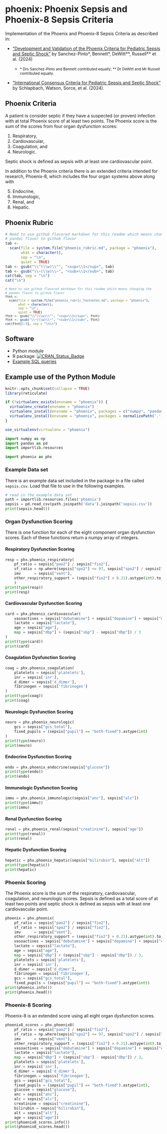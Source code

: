 <!-- README.md is generated from README.Rmd. Please edit that file -->

# phoenix: Phoenix Sepsis and Phoenix-8 Sepsis Criteria

Implementation of the Phoenix and Phoenix-8 Sepsis Criteria as
described in:

* ["Development and Validation of the Phoenix Criteria for Pediatric Sepsis and Septic Shock"](doi:10.1001/jama.2024.0196) by Sanchez-Pinto&ast;, Bennett&ast;, DeWitt&ast;&ast;, Russell&ast;&ast; et al. (2024)

  * <small> &ast; Drs Sanchez-Pinto and Bennett contributed equally; &ast;&ast; Dr DeWitt and Mr Russell contributed equally.</small>

* ["International Consensus Criteria for Pediatric Sepsis and Septic Shock"](doi:10.1001/jama.2024.0179) by Schlapbach, Watson, Sorce, et al. (2024).

## Phoenix Criteria
A patient is consider septic if they have a suspected (or proven) infection with
at total Phoenix score of at least two points.  The Phoenix score is the sum of
the scores from four organ dysfunction scores:

1. Respiratory,
2. Cardiovascular,
3. Coagulation, and
4. Neurologic.

Septic shock is defined as sepsis with at least one cardiovascular point.

In addition to the Phoenix criteria there is an extended criteria intended for
research, Phoenix-8, which includes the four organ systems above along with

5. Endocrine,
6. Immunologic,
7. Renal, and
8. Hepatic.

## Phoenix Rubric

```r
# Need to use github flavored markdown for this readme which means changing the
# pandoc flavor to github flavor
tab <-
  scan(file = system.file("phoenix_rubric.md", package = "phoenix"),
       what = character(),
       sep = "\n",
       quiet = TRUE)
tab <- gsub("\\^(\\w)\\^", "<sup>\\1</sup>", tab)
tab <- gsub("\\~(\\w)\\~", "<sub>\\1</sub>", tab)
cat(tab, sep = "\n")
cat("\n")
```

<small>
```r
# Need to use github flavored markdown for this readme which means changing the
# pandoc flavor to github flavor
ftnt <-
  scan(file = system.file("phoenix_rubric_footnotes.md", package = "phoenix"),
       what = character(),
       sep = "\n",
       quiet = TRUE)
ftnt <- gsub("\\^(\\w)\\^", "<sup>\\1</sup>", ftnt)
ftnt <- gsub("\\~(\\w)\\~", "<sub>\\1</sub>", ftnt)
cat(ftnt[1:9], sep = "\n\n")
```
</small>


## Software

* Python module
* R package: [![CRAN_Status_Badge](https://www.r-pkg.org/badges/version/phoenix)](https://cran.r-project.org/package=phoenix)
* [Example SQL queries](https://cu-dbmi-peds.github.io/phoenix/articles/sql.html)

## Example use of the Python Module

```r
knitr::opts_chunk$set(collapse = TRUE)
library(reticulate)

if (!virtualenv_exists(envname = "phoenix")) {
  virtualenv_create(envname = "phoenix")
  virtualenv_install(envname = "phoenix", packages = c("numpy", "pandas"))
  virtualenv_install(envname = "phoenix", packages = normalizePath('.'))
}

use_virtualenv(virtualenv = "phoenix")
```

```python
import numpy as np
import pandas as pd
import importlib.resources

import phoenix as phx
```

### Example Data set

There is an example data set included in the package in a file called
`sepsis.csv`.  Load that file to use in the following examples.

```python
# read in the example data set
path = importlib.resources.files('phoenix')
sepsis = pd.read_csv(path.joinpath('data').joinpath('sepsis.csv'))
print(sepsis.head())
```

### Organ Dysfunction Scoring
There is one function for each of the eight component organ dysfunction scores.
Each of these functions return a numpy array of integers.

#### Respiratory Dysfunction Scoring

```python
resp = phx.phoenix_respiratory(
    pf_ratio = sepsis["pao2"] / sepsis["fio2"],
    sf_ratio = np.where(sepsis["spo2"] <= 97, sepsis["spo2"] / sepsis["fio2"], np.nan),
    imv      = sepsis["vent"],
    other_respiratory_support = (sepsis["fio2"] > 0.21).astype(int).to_numpy()
    )
print(type(resp))
print(resp)
```

#### Cardiovascular Dysfunction Scoring

```python
card = phx.phoenix_cardiovascular(
    vasoactives = sepsis["dobutamine"] + sepsis["dopamine"] + sepsis["epinephrine"] + sepsis["milrinone"] + sepsis["norepinephrine"] + sepsis["vasopressin"],
    lactate = sepsis["lactate"],
    age = sepsis["age"],
    map = sepsis["dbp"] + (sepsis["sbp"] - sepsis["dbp"]) / 3
)
print(type(card))
print(card)
```

#### Coagulation Dysfunction Scoring

```python
coag = phx.phoenix_coagulation(
    platelets = sepsis['platelets'],
    inr = sepsis['inr'],
    d_dimer = sepsis['d_dimer'],
    fibrinogen = sepsis['fibrinogen']
)
print(type(coag))
print(coag)
```

#### Neurologic Dysfunction Scoring

```python
neuro = phx.phoenix_neurologic(
    gcs = sepsis["gcs_total"],
    fixed_pupils = (sepsis["pupil"] == "both-fixed").astype(int)
)
print(type(neuro))
print(neuro)
```

#### Endocrine Dysfunction Scoring

```python
endo = phx.phoenix_endocrine(sepsis["glucose"])
print(type(endo))
print(endo)
```

#### Immunologic Dysfunction Scoring

```python
immu = phx.phoenix_immunologic(sepsis["anc"], sepsis["alc"])
print(type(immu))
print(immu)
```

#### Renal Dysfunction Scoring

```python
renal = phx.phoenix_renal(sepsis["creatinine"], sepsis["age"])
print(type(renal))
print(renal)
```

#### Hepatic Dysfunction Scoring

```python
hepatic = phx.phoenix_hepatic(sepsis["bilirubin"], sepsis["alt"])
print(type(hepatic))
print(hepatic)
```

### Phoenix Scoring

The Phoenix score is the sum of the respiratory, cardiovascular, coagulation,
and neurologic scores.  Sepsis is defined as a total score of at least two
points and septic shock is defined as sepsis with at least one cardiovascular
point.

```python
phoenix = phx.phoenix(
    pf_ratio = sepsis["pao2"] / sepsis["fio2"],
    sf_ratio = sepsis["spo2"] / sepsis["fio2"],
    imv      = sepsis["vent"],
    other_respiratory_support = (sepsis["fio2"] > 0.21).astype(int).to_numpy(),
    vasoactives = sepsis["dobutamine"] + sepsis["dopamine"] + sepsis["epinephrine"] + sepsis["milrinone"] + sepsis["norepinephrine"] + sepsis["vasopressin"],
    lactate = sepsis["lactate"],
    age = sepsis["age"],
    map = sepsis["dbp"] + (sepsis["sbp"] - sepsis["dbp"]) / 3,
    platelets = sepsis['platelets'],
    inr = sepsis['inr'],
    d_dimer = sepsis['d_dimer'],
    fibrinogen = sepsis['fibrinogen'],
    gcs = sepsis["gcs_total"],
    fixed_pupils = (sepsis["pupil"] == "both-fixed").astype(int))
print(phoenix.info())
print(phoenix.head())
```

### Phoenix-8 Scoring

Phoenix-8 is an extended score using all eight organ dysfunction scores.

```python
phoenix8_scores = phx.phoenix8(
    pf_ratio = sepsis["pao2"] / sepsis["fio2"],
    sf_ratio = np.where(sepsis["spo2"] <= 97, sepsis["spo2"] / sepsis["fio2"], np.nan),
    imv      = sepsis["vent"],
    other_respiratory_support = (sepsis["fio2"] > 0.21).astype(int).to_numpy(),
    vasoactives = sepsis["dobutamine"] + sepsis["dopamine"] + sepsis["epinephrine"] + sepsis["milrinone"] + sepsis["norepinephrine"] + sepsis["vasopressin"],
    lactate = sepsis["lactate"],
    map = sepsis["dbp"] + (sepsis["sbp"] - sepsis["dbp"]) / 3,
    platelets = sepsis['platelets'],
    inr = sepsis['inr'],
    d_dimer = sepsis['d_dimer'],
    fibrinogen = sepsis['fibrinogen'],
    gcs = sepsis["gcs_total"],
    fixed_pupils = (sepsis["pupil"] == "both-fixed").astype(int),
    glucose = sepsis["glucose"],
    anc = sepsis["anc"],
    alc = sepsis["alc"],
    creatinine = sepsis["creatinine"],
    bilirubin = sepsis["bilirubin"],
    alt = sepsis["alt"],
    age = sepsis["age"])
print(phoenix8_scores.info())
print(phoenix8_scores.head())
```

